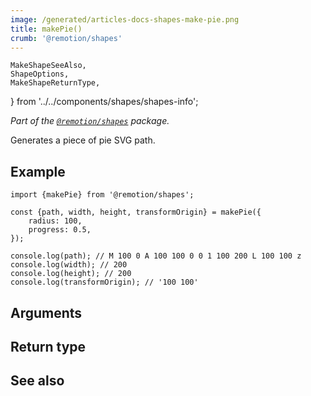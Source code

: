 ```yaml
---
image: /generated/articles-docs-shapes-make-pie.png
title: makePie()
crumb: '@remotion/shapes'
---
```


	MakeShapeSeeAlso,
	ShapeOptions,
	MakeShapeReturnType,
} from '../../components/shapes/shapes-info';

_Part of the [`@remotion/shapes`](/docs/shapes) package._

Generates a piece of pie SVG path.

## Example

```tsx twoslash title="pie.ts"
import {makePie} from '@remotion/shapes';

const {path, width, height, transformOrigin} = makePie({
	radius: 100,
	progress: 0.5,
});

console.log(path); // M 100 0 A 100 100 0 0 1 100 200 L 100 100 z
console.log(width); // 200
console.log(height); // 200
console.log(transformOrigin); // '100 100'
```

## Arguments

<ShapeOptions shape="pie" />

## Return type

<MakeShapeReturnType shape="pie" />

## See also

<MakeShapeSeeAlso shape="pie" />
